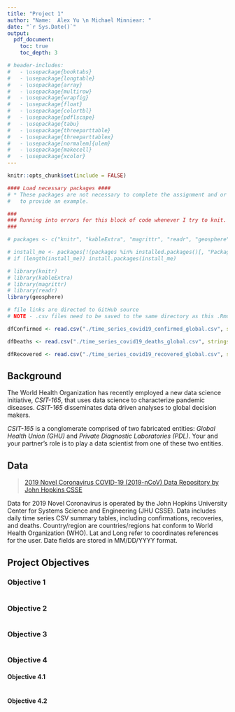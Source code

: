 ---
title: "Project 1"
author: "Name:  Alex Yu \n Michael Minniear: "
date: "`r Sys.Date()`"
output:
  pdf_document:
    toc: true
    toc_depth: 3

# header-includes:
#   - \usepackage{booktabs}
#   - \usepackage{longtable}
#   - \usepackage{array}
#   - \usepackage{multirow}
#   - \usepackage{wrapfig}
#   - \usepackage{float}
#   - \usepackage{colortbl}
#   - \usepackage{pdflscape}
#   - \usepackage{tabu}
#   - \usepackage{threeparttable}
#   - \usepackage{threeparttablex}
#   - \usepackage[normalem]{ulem}
#   - \usepackage{makecell}
#   - \usepackage{xcolor}
---
```{r setup1, include = FALSE}
knitr::opts_chunk$set(include = FALSE)

#### Load necessary packages ####
# * These packages are not necessary to complete the assignment and or only used
#   to provide an example.

###
### Running into errors for this block of code whenever I try to knit. Removing for the time being. -ALY
###

# packages <- c("knitr", "kableExtra", "magrittr", "readr", "geosphere")

# install_me <- packages[!(packages %in% installed.packages()[, "Package"])]
# if (length(install_me)) install.packages(install_me)

# library(knitr)
# library(kableExtra)
# library(magrittr)
# library(readr)
library(geosphere)
```

<!-- load the excel files into named data frames -->

```{r setup2, include = FALSE}

# file links are directed to GitHub source
# NOTE - .csv files need to be saved to the same directory as this .Rmd file

dfConfirmed <- read.csv("./time_series_covid19_confirmed_global.csv", stringsAsFactors = FALSE)

dfDeaths <- read.csv("./time_series_covid19_deaths_global.csv", stringsAsFactors = FALSE)

dfRecovered <- read.csv("./time_series_covid19_recovered_global.csv", stringsAsFactors = FALSE)
```


## Background
The World Health Organization has recently employed a new data science initiative, *CSIT-165*, that uses data science to characterize pandemic diseases.
*CSIT-165* disseminates data driven analyses to global decision makers.

*CSIT-165* is a conglomerate comprised of two fabricated entities: *Global Health Union (GHU)* and *Private Diagnostic Laboratories (PDL)*.
Your and your partner's role is to play a data scientist from one of these two entities.

## Data
> [2019 Novel Coronavirus COVID-19 (2019-nCoV) Data Repository by John Hopkins CSSE](https://github.com/CSSEGISandData/COVID-19/tree/master/csse_covid_19_data/csse_covid_19_time_series)

Data for 2019 Novel Coronavirus is operated by the John Hopkins University Center for Systems Science and Engineering (JHU CSSE).
Data includes daily time series CSV summary tables, including confirmations, recoveries, and deaths.
Country/region are countries/regions hat conform to World Health Organization (WHO).
Lat and Long refer to coordinates references for the user.
Date fields are stored in MM/DD/YYYY format.

## Project Objectives

<!-- Objective 1 -->
<!-- CSIT-165's first objective is to determine where COVID-19 originated from. Predict where the origin started based on the number of cases on the first recorded day for confirmation, recovery, and death. Why do you believe this area to be the origin? Show this is the origin using a conditional statement if possible. -->

### Objective 1
```{r ob1-01, echo=TRUE}

```

<!-- Objective 2 -->
<!-- Where is the most recent area to have a first confirmed case? If appropriate, please list all areas that had a first confirmed case if they occurred on the same day. -->

### Objective 2
```{r ob2}

```

<!-- Objective 3 -->
<!-- How far away is this most recent case(s) from where the first confirmed case(s) occurred? Please provide answer(s) in terms of miles. Use the R package geosphere to calculate the distance between two coordinates in meters (geosphere::distm). You will need to convert the value returned by distm from meters to miles (this conversion is simple and can be found online). Please use a table or printed statement to describe what Province/State and Country/Region first confirmed cases occurred as well as the distance (in miles) away from the origin. Please print the following:

{recent city} is {distance in miles} away from {origin city, origin country}

If more than one recent city exists, print the statement above for each city in order of distance from origin. -->

### Objective 3
```{r ob3}

```


<!-- Objective 4 -->
<!-- CSIT-165 characterizes diseases usnig different metrics. Risk score, risk_score, and burden score, burden_score, are particularly important for characterizing disease impact. Risk score is calculated as the ratio of deaths to recoveries, that is:

risk = sum of deaths / sum of recoveries

Areas that are characterized as being especially vulnerable to loss if they have higher risk scores. Death burden score is calculated as the product of confirmed and risk score, that is:

burden = (sum of confirmed) x risk

Areas with high burden scores are expected to have large losses. -->

### Objective 4


<!-- Objective 4.1 -->
<!-- Which area of the world currently has the lowest risk score?
- Which area of the world currently has the highest risk score?
- How do risk scores in these areas compare to global risk score?
- How do most risky and least risky areas of the world compare in terms of death burden?
- Do these values seem reasonable?
- What are some possible causes for this discrepancy?
- Why might it be helpful to calculate metrics like risk scores or burden scores for different areas of the world and what would its limitations be (what assumptions does it make and important variables might be left out)? -->

#### Objective 4.1
```{r ob4.1}

```

<!-- Objective 4.2 -->
<!-- You are asked to make three tables with the top 5 countries that have the most COVID-19 related confirmations, recoveries, and deaths. Make sure to include all of the counts for the country, not just the counts for one area in the country. To do this we will need to sum all of the values for each country, create new data frames from these values, and use the package kable to convert those data frames into tables. Hint: packages like dplyr make group operations easy, but they are not necessary (though we will be relying on those packages in the future because of their ease of use). Without these packages, it is possible to sum each country's counts by subsetting the data frame using a list of countries available in the data set. Use a for loop to iterate through the data frame using the list of countries. For each country, calculate the count sum and assign this value to the list. -->

#### Objective 4.2
```{r ob4.2}

```

<!-- ### GitHub Log -->
<!-- ```{bash gitlog} -->
<!-- git log --pretty=format:"%nSubject: %s%nAuthor: %aN%nDate: %aD%nBody: %b" -->
<!-- ``` -->
